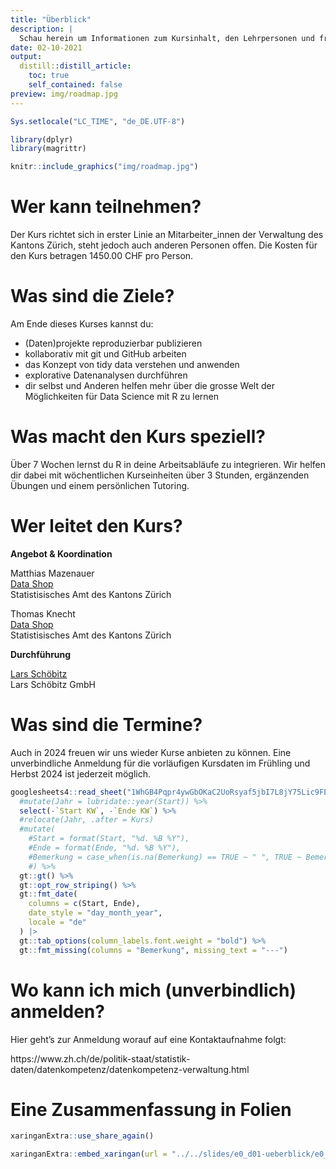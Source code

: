 ```yaml
---
title: "Überblick"
description: |
  Schau herein um Informationen zum Kursinhalt, den Lehrpersonen und freien Terminen zu bekommen.
date: 02-10-2021
output:
  distill::distill_article:
    toc: true
    self_contained: false
preview: img/roadmap.jpg
---
```


<script async defer data-domain="rstatszh.github.io/website" src="https://plausible.io/js/plausible.js"></script>

```r

Sys.setlocale("LC_TIME", "de_DE.UTF-8")

library(dplyr)
library(magrittr)

```

```r

knitr::include_graphics("img/roadmap.jpg")

```

# Wer kann teilnehmen?

Der Kurs richtet sich in erster Linie an Mitarbeiter_innen der Verwaltung des Kantons Zürich, steht jedoch auch anderen Personen offen. Die Kosten für den Kurs betragen 1450.00 CHF pro Person. 

# Was sind die Ziele?

Am Ende dieses Kurses kannst du:

- (Daten)projekte reproduzierbar publizieren
- kollaborativ mit git und GitHub arbeiten
- das Konzept von tidy data verstehen und anwenden
- explorative Datenanalysen durchführen
- dir selbst und Anderen helfen mehr über die grosse Welt der Möglichkeiten für Data Science mit R zu lernen

# Was macht den Kurs speziell?

Über 7 Wochen lernst du R in deine Arbeitsabläufe zu integrieren. Wir helfen dir dabei mit wöchentlichen Kurseinheiten über 3 Stunden, ergänzenden Übungen und einem persönlichen Tutoring. 

# Wer leitet den Kurs?

**Angebot & Koordination**

Matthias Mazenauer  
[Data Shop](https://www.zh.ch/de/direktion-der-justiz-und-des-innern/statistisches-amt/data-shop.html#-595137091)  
Statistisisches Amt des Kantons Zürich  

Thomas Knecht  
[Data Shop](https://www.zh.ch/de/direktion-der-justiz-und-des-innern/statistisches-amt/data-shop.html#-595137091)  
Statistisisches Amt des Kantons Zürich  

**Durchführung**

[Lars Schöbitz](https://www.lse.de/)  
Lars Schöbitz GmbH  

# Was sind die Termine?

Auch in 2024 freuen wir uns wieder Kurse anbieten zu können. Eine unverbindliche Anmeldung für die vorläufigen Kursdaten im Frühling und Herbst 2024 ist jederzeit möglich.


```r

googlesheets4::read_sheet("1WhGB4Pqpr4ywGbOKaC2UoRsyaf5jbI7L8jY75Lic9FE") %>% 
  #mutate(Jahr = lubridate::year(Start)) %>% 
  select(-`Start KW`, -`Ende KW`) %>% 
  #relocate(Jahr, .after = Kurs) 
  #mutate(
    #Start = format(Start, "%d. %B %Y"),
    #Ende = format(Ende, "%d. %B %Y"),
    #Bemerkung = case_when(is.na(Bemerkung) == TRUE ~ " ", TRUE ~ Bemerkung)
    #) %>% 
  gt::gt() %>% 
  gt::opt_row_striping() %>% 
  gt::fmt_date(
    columns = c(Start, Ende),
    date_style = "day_month_year",
    locale = "de"
  ) |> 
  gt::tab_options(column_labels.font.weight = "bold") %>% 
  gt::fmt_missing(columns = "Bemerkung", missing_text = "---")


```

# Wo kann ich mich (unverbindlich) anmelden?

Hier geht's zur Anmeldung worauf auf eine Kontaktaufnahme folgt:

https://www.zh.ch/de/politik-staat/statistik-daten/datenkompetenz/datenkompetenz-verwaltung.html

# Eine Zusammenfassung in Folien

```r

xaringanExtra::use_share_again()

```


```r

xaringanExtra::embed_xaringan(url = "../../slides/e0_d01-ueberblick/e0_d01-ueberblick.html", ratio = "16:9")

```
